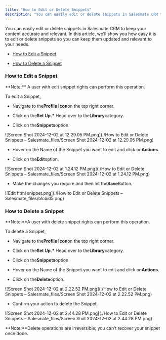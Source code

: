 ```yaml
---
title: "How to Edit or Delete Snippets"
description: "You can easily edit or delete snippets in Salesmate CRM to keep your content accurate and relevant. In this article, we’ll show you how easy it is to"
---
```


You can easily edit or delete snippets in Salesmate CRM to keep your content accurate and relevant. In this article, we’ll show you how easy it is to edit or delete snippets so you can keep them updated and relevant to your needs.

- [How to Edit a Snippet](https://support.salesmate.io/hc/en-us/articles/40451899848345-How-to-Edit-or-Delete-Snippets#h_01JDQJ2K8DCKT64AYVZW2BRD7Q)

- [How to Delete a Snippet](https://support.salesmate.io/hc/en-us/articles/40451899848345-How-to-Edit-or-Delete-Snippets#01JDQK63SFZMTJC7NQZHQZWKZD)

### How to Edit a Snippet

<Note>
  **Note:** A user with edit snippet rights can perform this operation.
</Note>

To edit a Snippet,

- Navigate to the**Profile Icon**on the top right corner.

- Click on the**Set Up.\*** Head over to the**Library**category.

- Click on the**Snippets**option.

![Screen Shot 2024-12-02 at 12.29.05 PM.png](./How to Edit or Delete Snippets – Salesmate_files/Screen Shot 2024-12-02 at 12.29.05 PM.png)

- Hover on the Name of the Snippet you want to edit and click on**Actions**.

- Click on the**Edit**option.

![Screen Shot 2024-12-02 at 1.24.12 PM.png](./How to Edit or Delete Snippets – Salesmate_files/Screen Shot 2024-12-02 at 1.24.12 PM.png)

- Make the changes you require and then hit the**Save**Button.

![Edit html snippet.png](./How to Edit or Delete Snippets – Salesmate_files/blobid5.png)

### How to Delete a Snippet

<Note>
  **Note:**A user with delete snippet rights can perform this operation.
</Note>

To delete a Snippet,

- Navigate to the**Profile Icon**on the top right corner.

- Click on the**Set Up.\*** Head over to the**Library**category.

- Click on the**Snippets**option.

- Hover on the Name of the Snippet you want to edit and click on**Actions**.

- Click on the**Delete**option.

![Screen Shot 2024-12-02 at 2.22.52 PM.png](./How to Edit or Delete Snippets – Salesmate_files/Screen Shot 2024-12-02 at 2.22.52 PM.png)

- Confirm your action to delete the Snippet.

![Screen Shot 2024-12-02 at 2.44.28 PM.png](./How to Edit or Delete Snippets – Salesmate_files/Screen Shot 2024-12-02 at 2.44.28 PM.png)

<Note>
  **Note:**Delete operations are irreversible; you can't recover your snippet
  once done.
</Note>
